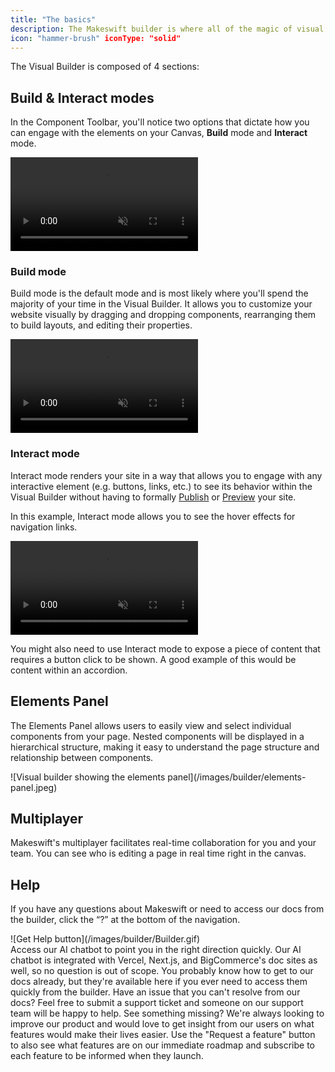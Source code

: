```yaml
---
title: "The basics"
description: The Makeswift builder is where all of the magic of visual editing happens. It allows you to visually create and update enterprise-grade web experiences with intuitive tools at your disposal. Design beautiful layouts and easily customize your site to match your brand with bespoke components. What you see is what you get with the Makeswift Builder.
icon: "hammer-brush" iconType: "solid"
---
```



The Visual Builder is composed of 4 sections:

<VisualBuilderOverview />

## Build & Interact modes

In the Component Toolbar, you'll notice two options that dictate how you can engage with the elements on your Canvas, **Build** mode and **Interact** mode.

<Frame>
  <video
    autoPlay
    muted
    loop
    playsInline
    title="Choose Build vs Interact mode"
    className="w-full aspect-video"
    src="/images/builder/builder-basics/build-vs-interact-icons.mp4"
  ></video>
</Frame>

### Build mode

Build mode is the default mode and is most likely where you'll spend the majority of your time in the Visual Builder. It allows you to customize your website visually by dragging and dropping components, rearranging them to build layouts, and editing their properties.

<Frame>
  <video
    autoPlay
    muted
    loop
    playsInline
    title="Using build mode"
    className="w-full aspect-video"
    src="/images/builder/builder-basics/build-mode.mp4"
  ></video>
</Frame>

### Interact mode

Interact mode renders your site in a way that allows you to engage with any interactive element (e.g. buttons, links, etc.) to see its behavior within the Visual Builder without having to formally [Publish](/product/publishing) or [Preview](/product/publishing#previewing) your site.

In this example, Interact mode allows you to see the hover effects for navigation links.

<Frame>
  <video
    autoPlay
    muted
    loop
    playsInline
    title="Using interact mode"
    className="w-full aspect-video"
    src="/images/builder/builder-basics/hover-effect-interact.mp4"
  ></video>
</Frame>

You might also need to use Interact mode to expose a piece of content that requires a button click to be shown. A good example of this would be content within an accordion.

## Elements Panel

The Elements Panel allows users to easily view and select individual components from your page. Nested components will be displayed in a hierarchical structure, making it easy to understand the page structure and relationship between components.

<Frame>
  ![Visual builder showing the elements
  panel](/images/builder/elements-panel.jpeg)
</Frame>

## Multiplayer

Makeswift's multiplayer facilitates real-time collaboration for you and your team. You can see who is editing a page in real time right in the canvas.

## Help

If you have any questions about Makeswift or need to access our docs from the builder, click the “?” at the bottom of the navigation.

<Frame>![Get Help button](/images/builder/Builder.gif)</Frame>
<br />
<AccordionGroup>
  <Accordion title="Get help" icon="life-ring">
    Access our AI chatbot to point you in the right direction quickly. Our AI
    chatbot is integrated with Vercel, Next.js, and BigCommerce's doc sites as
    well, so no question is out of scope.
  </Accordion>
  <Accordion title="View docs" icon="book">
    You probably know how to get to our docs already, but they're available here
    if you ever need to access them quickly from the builder.
  </Accordion>
  <Accordion title="Email support" icon="envelope">
    Have an issue that you can't resolve from our docs? Feel free to submit a
    support ticket and someone on our support team will be happy to help.
  </Accordion>
  <Accordion title="Request a feature" icon="hand-point-up">
    See something missing? We're always looking to improve our product and would
    love to get insight from our users on what features would make their lives
    easier. Use the "Request a feature" button to also see what features are on
    our immediate roadmap and subscribe to each feature to be informed when they
    launch.
  </Accordion>
</AccordionGroup>
